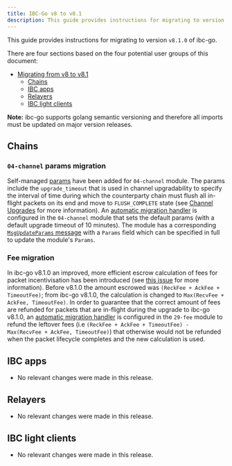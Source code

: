 ```yaml
---
title: IBC-Go v8 to v8.1
description: This guide provides instructions for migrating to version v8.1.0 of ibc-go.
---
```


This guide provides instructions for migrating to version `v8.1.0` of ibc-go.

There are four sections based on the four potential user groups of this document:

* [Migrating from v8 to v8.1](#migrating-from-v8-to-v81)
  * [Chains](#chains)
  * [IBC apps](#ibc-apps)
  * [Relayers](#relayers)
  * [IBC light clients](#ibc-light-clients)

**Note:** ibc-go supports golang semantic versioning and therefore all imports must be updated on major version releases.

## Chains

### `04-channel` params migration

Self-managed [params](https://github.com/cosmos/ibc-go/blob/v8.1.0/proto/ibc/core/channel/v1/channel.proto#L183-L187) have been added for `04-channel` module. The params include the `upgrade_timeout` that is used in channel upgradability to specify the interval of time during which the counterparty chain must flush all in-flight packets on its end and move to `FLUSH_COMPLETE` state (see [Channel Upgrades](/ibc/v8.5.x/ibc/channel-upgrades#) for more information). An [automatic migration handler](https://github.com/cosmos/ibc-go/blob/v8.1.0/modules/core/module.go#L162-L166) is configured in the `04-channel` module that sets the default params (with a default upgrade timeout of 10 minutes). The module has a corresponding [`MsgUpdateParams` message](https://github.com/cosmos/ibc-go/blob/v8.1.0/proto/ibc/core/channel/v1/tx.proto#L435-L447) with a `Params` field which can be specified in full to update the module's `Params`.

### Fee migration

In ibc-go v8.1.0 an improved, more efficient escrow calculation of fees for packet incentivisation has been introduced (see [this issue](https://github.com/cosmos/ibc-go/issues/5509) for more information). Before v8.1.0 the amount escrowed was `(ReckFee + AckFee + TimeoutFee)`; from ibc-go v8.1.0, the calculation is changed to `Max(RecvFee + AckFee, TimeoutFee)`. In order to guarantee that the correct amount of fees are refunded for packets that are in-flight during the upgrade to ibc-go v8.1.0, an [automatic migration handler](https://github.com/cosmos/ibc-go/blob/v8.1.0/modules/apps/29-fee/module.go#L113-L115) is configured in the `29-fee` module to refund the leftover fees (i.e `(ReckFee + AckFee + TimeoutFee) - Max(RecvFee + AckFee, TimeoutFee)`) that otherwise would not be refunded when the packet lifecycle completes and the new calculation is used.

## IBC apps

* No relevant changes were made in this release.

## Relayers

* No relevant changes were made in this release.

## IBC light clients

* No relevant changes were made in this release.
